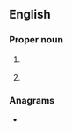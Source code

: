 {{also|sus|Sus|SUS|šus|-sus|sus'|šūs}}
==English==

===Proper noun===
{{en-proper noun}}

# {{abbreviation of|en|Susanna}} {{q|biblical character}}
# {{abbreviation of|en|Sussex}}

===Anagrams===
* {{anagrams|en|a=ssu|U.S.S.|USS|USs|us's}}